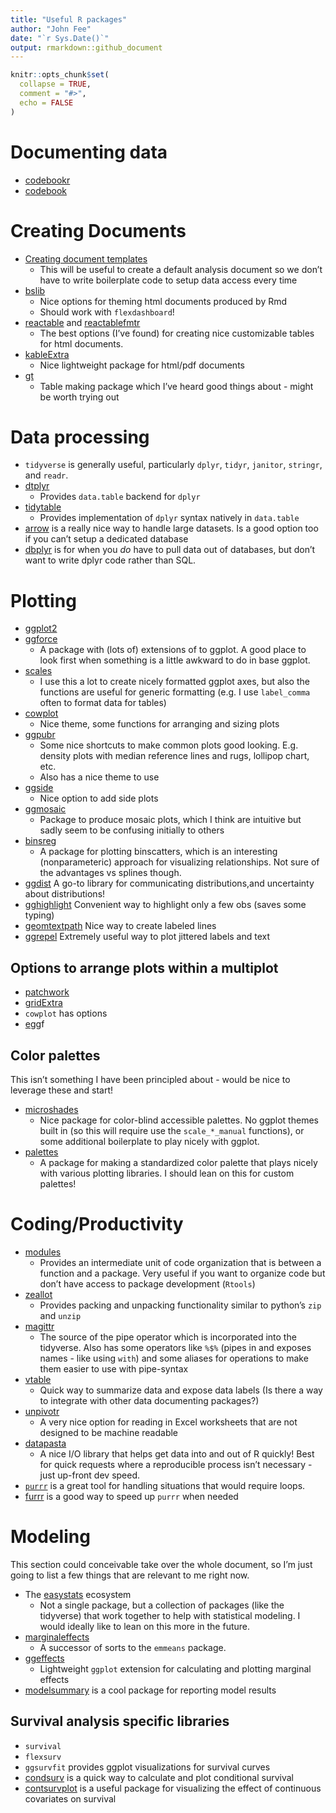 ```yaml
---
title: "Useful R packages"
author: "John Fee"
date: "`r Sys.Date()`"
output: rmarkdown::github_document
---
```


```r
knitr::opts_chunk$set(
  collapse = TRUE,
  comment = "#>",
  echo = FALSE
)
```

# Documenting data

- [codebookr](https://github.com/jfjelstul/codebookr)
- [codebook](https://rubenarslan.github.io/codebook/)

# Creating Documents

- [Creating document templates](https://bookdown.org/yihui/rmarkdown/document-templates.html)
  - This will be useful to create a default analysis document so we don't have to write boilerplate code to setup data access every time
- [bslib](https://rstudio.github.io/bslib/)
  - Nice options for theming html documents produced by Rmd
  - Should work with `flexdashboard`!
- [reactable](https://glin.github.io/reactable/) and [reactablefmtr](https://kcuilla.github.io/reactablefmtr/)
  - The best options (I've found) for creating nice customizable tables for html documents.
- [kableExtra](https://haozhu233.github.io/kableExtra/)
  - Nice lightweight package for html/pdf documents
- [gt](https://gt.rstudio.com/)
  - Table making package which I've heard good things about - might be worth trying out
  
# Data processing

- `tidyverse` is generally useful, particularly `dplyr`, `tidyr`, `janitor`, `stringr`, and `readr`.
- [dtplyr](https://dtplyr.tidyverse.org/)
  - Provides `data.table` backend for `dplyr`
- [tidytable](https://github.com/markfairbanks/tidytable)
  - Provides implementation of `dplyr` syntax natively in `data.table`
- [arrow](https://arrow.apache.org/docs/r/) is a really nice way to handle large datasets.  Is a good option too if you can't setup a dedicated database
- [dbplyr](https://dbplyr.tidyverse.org/) is for when you *do* have to pull data out of databases, but don't want to write dplyr code rather than SQL.
  
# Plotting

- [ggplot2](https://ggplot2.tidyverse.org/)
- [ggforce](https://ggforce.data-imaginist.com/)
  - A package with (lots of) extensions of to ggplot.  A good place to look first when something is a little awkward to do in base ggplot.
- [scales](https://scales.r-lib.org/)
  - I use this a lot to create nicely formatted ggplot axes, but also the functions are useful for generic formatting (e.g. I use `label_comma` often to format data for tables)
- [cowplot](https://github.com/wilkelab/cowplot)
  - Nice theme, some functions for arranging and sizing plots
- [ggpubr](https://rpkgs.datanovia.com/ggpubr/)
  - Some nice shortcuts to make common plots good looking.  E.g. density plots with median reference lines and rugs, lollipop chart, etc.
  - Also has a nice theme to use
- [ggside](https://github.com/jtlandis/ggside)
  - Nice option to add side plots
- [ggmosaic](https://haleyjeppson.github.io/ggmosaic/index.html)
   - Package to produce mosaic plots, which I think are intuitive but sadly seem to be confusing initially to others
- [binsreg](https://nppackages.github.io/binsreg/)
  - A package for plotting binscatters, which is an interesting (nonparameteric) approach for visualizing relationships.  Not sure of the advantages vs splines though.
- [ggdist](https://mjskay.github.io/ggdist/) A go-to library for communicating distributions,and uncertainty about distributions!
- [gghighlight](https://yutannihilation.github.io/gghighlight/) Convenient way to highlight only a few obs (saves some typing)
- [geomtextpath](https://github.com/AllanCameron/geomtextpath) Nice way to create labeled lines
- [ggrepel](https://ggrepel.slowkow.com/) Extremely useful way to plot jittered labels and text
  
## Options to arrange plots within a multiplot

- [patchwork](https://patchwork.data-imaginist.com/)
- [gridExtra](https://cran.r-project.org/web/packages/gridExtra/index.html)
- `cowplot` has options
- [egg](https://github.com/baptiste/egg)f

## Color palettes

This isn't something I have been principled about - would be nice to leverage these and start!

- [microshades](https://karstenslab.github.io/microshades/)
  - Nice package for color-blind accessible palettes.  No ggplot themes built in (so this will require use the `scale_*_manual` functions), or some additional boilerplate to play nicely with ggplot.
- [palettes](https://tidytales.ca/posts/2022-12-20_palettes/)
  - A package for making a standardized color palette that plays nicely with various plotting libraries.  I should lean on this for custom palettes!


# Coding/Productivity

- [modules](https://wahani.github.io/modules/)
  - Provides an intermediate unit of code organization that is between a function and a package. Very useful if you want to organize code but don't have access to package development (`Rtools`)
- [zeallot](https://cran.r-project.org/web/packages/zeallot/index.html)
  - Provides packing and unpacking functionality similar to python's `zip` and `unzip`
- [magittr](https://cran.r-project.org/web/packages/magrittr/vignettes/magrittr.html)
  - The source of the pipe operator which is incorporated into the tidyverse.  Also has some operators like `%$%` (pipes in and exposes names - like using `with`) and some aliases for operations to make them easier to use with pipe-syntax
- [vtable](https://nickch-k.github.io/vtable/index.html)
  - Quick way to summarize data and expose data labels (Is there a way to integrate with other data documenting packages?)
- [unpivotr](https://cran.r-project.org/web/packages/unpivotr/index.html)
  - A very nice option for reading in Excel worksheets that are not designed to be machine readable
- [datapasta](https://github.com/MilesMcBain/datapasta)
  - A nice I/O library that helps get data into and out of R quickly!  Best for quick requests where a reproducible process isn't necessary - just up-front dev speed.
- [`purrr`](https://purrr.tidyverse.org/) is a great tool for handling situations that would require loops.
- [furrr](https://furrr.futureverse.org/) is a good way to speed up `purrr` when needed


# Modeling

This section could conceivable take over the whole document, so I'm just going to list a few things that are relevant to me right now.

- The [easystats](https://easystats.github.io/easystats/) ecosystem
  - Not a single package, but a collection of packages (like the tidyverse) that work together to help with statistical modeling.  I would ideally like to lean on this more in the future.
- [marginaleffects](https://vincentarelbundock.github.io/marginaleffects/index.html)
  - A successor of sorts to the `emmeans` package.
- [ggeffects](https://github.com/strengejacke/ggeffects)
  - Lightweight `ggplot` extension for calculating and plotting marginal effects
- [modelsummary](https://vincentarelbundock.github.io/modelsummary/) is a cool package for reporting model results

## Survival analysis specific libraries

- `survival`
- `flexsurv`
- `ggsurvfit` provides ggplot visualizations for survival curves
- [condsurv](https://www.emilyzabor.com/condsurv/index.html) is a quick way to calculate and plot conditional survival
- [contsurvplot](https://robindenz1.github.io/contsurvplot/) is a useful package for visualizing the effect of continuous covariates on survival

